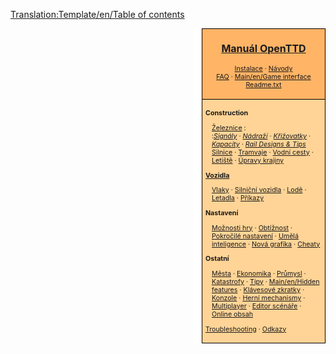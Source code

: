 <noinclude>{{překlad/Cs
|origin= Template:Table of contents
|from  = en
|to    = cs
|Percentage =50
}}
[[Translation:Template/en/Table of contents]]{{en/-}}</noinclude>
<div style="float:right; padding-left:12px; background:#ffffff;">
<div style="border:1px solid #000000; background:#ffb466; padding:5px; -moz-border-radius-topleft:5px; -moz-border-radius-topright:5px; font-size: 12pt;">
<center><strong><font size="3">[[Main/cs/OpenTTD|Manuál OpenTTD]]</font></strong></center>
<div style="font-size: 8pt; text-align: center;">
[[Main/cs/Instalace|Instalace]] &middot; 
[[Main/cs/Výuka|Návody]]<br />
[[Main/cs/FAQ|FAQ]] &middot; 
[[Main/en/Game interface]]<br />
[[Main/cs/Readme.txt|Readme.txt]]
</div>
</div>
<div style="border:1px solid black; border-top-width: 0px; background:#ffd496; padding:5px; -moz-border-radius-bottomleft:5px; -moz-border-radius-bottomright:8px; font-size: 8pt;">

<div style="width: 186px">
'''Construction'''
<div style="margin-left:10px;">
[[Main/cs/Stavba železnic|Železnice]] : <br />
:''[[Main/cs/Signály|Signály]]'' &middot; ''[[Main/cs/Nádraží|Nádraží]]'' &middot; ''[[Main/cs/Křižovatky|Křižovatky]]'' &middot; ''[[Main/cs/Kapacity|Kapacity]]'' &middot; ''[[Main/en/Rail Designs|Rail Designs & Tips]]''
[[Main/cs/Stavba silnic|Silnice]] &middot; [[Main/cs/Tramvaje|Tramvaje]] &middot; [[Main/cs/Stavba vodních cest|Vodní cesty]] &middot; [[Main/cs/Stavba letišť|Letiště]] &middot; [[Main/cs/Úpravy krajiny|Úpravy krajiny]]
</div>
</div>

<div style="width: 186px">
'''[[Main/cs/Vozidla|Vozidla]]'''
<div style="margin-left:10px;">
[[Main/cs/Vlaky|Vlaky]] &middot; [[Main/cs/Silniční vozidla|Silniční vozidla]] &middot; [[Main/cs/Lodě|Lodě]] &middot;
[[Main/cs/Letadla|Letadla]] &middot; [[Main/cs/Příkazy|Příkazy]]
</div>
</div>

<div style="width: 186px">
'''Nastavení'''
<div style="margin-left:10px;">
[[Main/cs/Možnosti hry|Možnosti hry]] &middot; [[Main/cs/Obtížnost|Obtížnost]] &middot; [[Main/cs/Pokročilé nastavení|Pokročilé nastavení]] &middot; [[Main/cs/Umělá inteligence|Umělá inteligence]] &middot;
[[Main/cs/NewGRF|Nová grafika]] &middot; [[Main/cs/Cheaty (Podvody)|Cheaty]]
</div>
</div>

<div style="width: 186px">
'''Ostatní'''<br />
<div style="margin-left:10px;">
[[Main/cs/Město|Města]] &middot; [[Main/cs/Ekonomika|Ekonomika]] &middot; [[Main/cs/Průmysl|Průmysl]] &middot;
[[Main/cs/Katastrofy|Katastrofy]] &middot; [[Main/cs/Tipy|Tipy]] &middot;
[[Main/en/Hidden features]] &middot; [[Main/cs/Klávesové zkratky|Klávesové zkratky]] &middot;
[[Main/cs/Konzole|Konzole]] &middot; [[Main/cs/Herní mechanismy|Herní mechanismy]] &middot;
[[Main/cs/Multiplayer|Multiplayer]] &middot; [[Main/cs/Editor scénáře|Editor scénáře]] &middot;
[[Main/cs/Online obsah|Online obsah]]
</div>
</div>

[[Main/en/Troubleshooting|Troubleshooting]] &middot; [[Main/cs/Odkazy|Odkazy]]
</div>
</div>
<includeonly>[[Category:cs/Manuál|{{PAGENAME}}]]</includeonly>